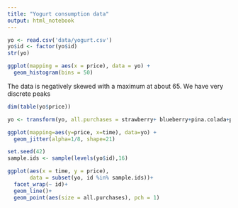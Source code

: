 ```yaml
---
title: "Yogurt consumption data"
output: html_notebook
---
```

```r
yo <- read.csv('data/yogurt.csv')
yo$id <- factor(yo$id)
str(yo)
```

```r
ggplot(mapping = aes(x = price), data = yo) +
  geom_histogram(bins = 50)
```
The data is negatively skewed with a maximum at about 65.
We have very discrete peaks
```r
dim(table(yo$price))
```

```r
yo <- transform(yo, all.purchases = strawberry+ blueberry+pina.colada+plain+mixed.berry)
```

```r
ggplot(mapping=aes(y=price, x=time), data=yo) +
  geom_jitter(alpha=1/8, shape=21)
```

```r
set.seed(42)
sample.ids <- sample(levels(yo$id),16)

ggplot(aes(x = time, y = price),
       data = subset(yo, id %in% sample.ids))+
  facet_wrap(~ id)+
  geom_line()+
  geom_point(aes(size = all.purchases), pch = 1)
```

```r

```

